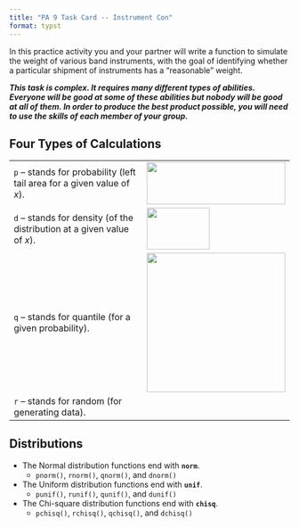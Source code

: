 ```yaml
---
title: "PA 9 Task Card -- Instrument Con"
format: typst
---
```


In this practice activity you and your partner will write a function to simulate the weight of various band instruments, with the goal of identifying whether a particular shipment of instruments has a "reasonable" weight.

***This task is complex. It requires many different types of abilities. Everyone will be good at some of these abilities but nobody will be good at all of them. In order to produce the best product possible, you will need to use the skills of each member of your group.***

## Four Types of Calculations

|  |  |
|------------------------------------------|------------------------------|
| `p` -- stands for probability (left tail area for a given value of $x$). | ![](images/pnorm.jpeg){width="6.6cm" height="2cm"} |
| `d` -- stands for density (of the distribution at a given value of $x$). | ![](images/dnorm.jpeg){width="3cm" height="2cm"} |
| `q` -- stands for quantile (for a given probability). | ![](images/qnorm.jpeg){width="6.6cm"} |
| `r` -- stands for random (for generating data). |  |

## Distributions

-   The Normal distribution functions end with **`norm`**.
    -   `pnorm()`, `rnorm()`, `qnorm()`, and `dnorm()`
-   The Uniform distribution functions end with **`unif`**.
    -   `punif()`, `runif()`, `qunif()`, and `dunif()`
-   The Chi-square distribution functions end with **`chisq`**.
    -   `pchisq()`, `rchisq()`, `qchisq()`, and `dchisq()`
